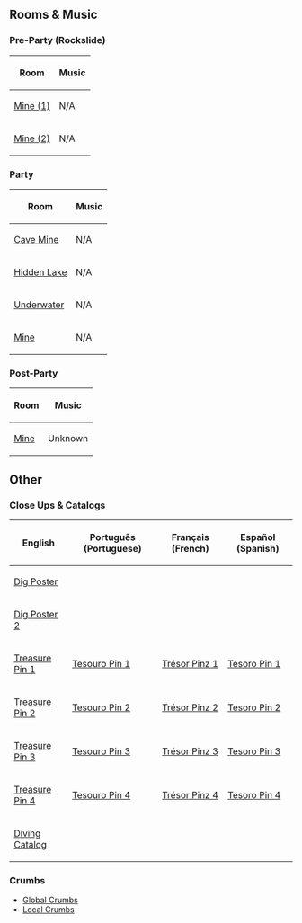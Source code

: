 {{NeedSWFs}}



==Rooms & Music==
===Pre-Party (Rockslide)===
<center>
{|class="wikitable" border="1"
!Room!!Music
|-
|[[Media:RoomsMine-Rockslide1.swf|Mine (1)]]||N/A
|-
|[[Media:RoomsMine-Rockslide2.swf|Mine (2)]]||N/A
|}
</center>
===Party===
<center>
{|class="wikitable" border="1"
!Room!!Music
|-
|[[Media:RoomsParty1-CaveExpedition.swf|Cave Mine]]||N/A
|-
|[[Media:RoomsParty2-CaveExpedition.swf|Hidden Lake]]||N/A
|-
|[[Media:RoomsParty3-CaveExpedition.swf|Underwater]]||N/A
|-
|[[Media:RoomsMine-CaveExpedition.swf|Mine]]||N/A
|}
</center>
===Post-Party===
<center>
{|class="wikitable" border="1"
!Room!!Music
|-
|[[Media:RoomsMine-PostCaveExpedition.swf|Mine]]||Unknown
|}
</center>

==Other==
===Close Ups & Catalogs===
<center>
{|class="wikitable" border="1"
!English
!Português (Portuguese)
!Français (French)
!Español (Spanish)
|-
|[[Media:PlayV2ContentEnClose upsDigposter.swf|Dig Poster]]||||||
|-
|[[Media:ENCloseUpsDigPoster2-Jan2010.swf|Dig Poster 2]]||||||
|-
|[[Media:ENCloseUpsTreasurePin1.swf|Treasure Pin 1]]||[[Media:PTCloseUpsTreasurePin1.swf|Tesouro Pin 1]]||[[Media:FRCloseUpsTreasurePin1.swf|Trésor Pinz 1]]||[[Media:ESCloseUpsTreasurePin1.swf|Tesoro Pin 1]]
|-
|[[Media:ENCloseUpsTreasurePin2.swf|Treasure Pin 2]]||[[Media:PTCloseUpsTreasurePin2.swf|Tesouro Pin 2]]||[[Media:FRCloseUpsTreasurePin2.swf|Trésor Pinz 2]]||[[Media:ESCloseUpsTreasurePin2.swf|Tesoro Pin 2]]
|-
|[[Media:ENCloseUpsTreasurePin3.swf|Treasure Pin 3]]||[[Media:PTCloseUpsTreasurePin3.swf|Tesouro Pin 3]]||[[Media:FRCloseUpsTreasurePin3.swf|Trésor Pinz 3]]||[[Media:ESCloseUpsTreasurePin3.swf|Tesoro Pin 3]]
|-
|[[Media:ENCloseUpsTreasurePin4.swf|Treasure Pin 4]]||[[Media:PTCloseUpsTreasurePin4.swf|Tesouro Pin 4]]||[[Media:FRCloseUpsTreasurePin4.swf|Trésor Pinz 4]]||[[Media:ESCloseUpsTreasurePin4.swf|Tesoro Pin 4]]
|-
|[[Media:ENCataloguesParty1-CaveExpedition.swf|Diving Catalog]]||||||
|}
</center>

===Crumbs===
*[[Media:Global Crumbs-2010122.swf|Global Crumbs]]
*[[Media:Local Crumbs-2010122.swf|Local Crumbs]]
{{Parties}}

